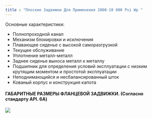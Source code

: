```yaml
---
title : "Плоские Задвижки Для Применения 2000-10 000 Psi Wp "
---
```

Основные характеристики:

*   Полнопроходной канал
*   Механизм блокировки и исключения
*   Плавающее сиденье с высокой саморазгрузкой
*   Текущее обслуживание
*   Уплотнение металл-металл
*   Заднее сиденье выноса металл к металлу
*   Подшипник для определения условий эксплуатации с низким крутящим моментом и простотой эксплуатации
*   Неподнимающийся и несбалансированный шток
*   Кованый корпус и конструкция капота

#### ГАБАРИТНЫЕ РАЗМЕРЫ ФЛАНЦЕВОЙ ЗАДВИЖКИ. (Согласно стандарту API. 6A)

<img src="slab-type-gate-valve.png" />